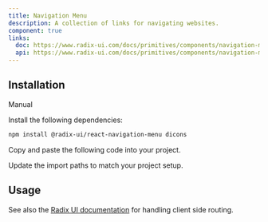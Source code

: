 ```yaml
---
title: Navigation Menu
description: A collection of links for navigating websites.
component: true
links:
  doc: https://www.radix-ui.com/docs/primitives/components/navigation-menu
  api: https://www.radix-ui.com/docs/primitives/components/navigation-menu#api-reference
---
```


<ComponentPreview name="navigation-menu-01" />

## Installation

<Tabs defaultValue="manual">

<TabsList>
  <TabsTrigger value="manual">Manual</TabsTrigger>
  
</TabsList>
 
<TabsContent value="manual">

<Steps>

<Step>Install the following dependencies:</Step>

```bash
npm install @radix-ui/react-navigation-menu dicons
```

<Step>Copy and paste the following code into your project.</Step>

<ComponentSource name="navigation-menu" />

<Step>Update the import paths to match your project setup.</Step>

</Steps>

</TabsContent>

</Tabs>

## Usage

See also the
[Radix UI documentation](https://www.radix-ui.com/docs/primitives/components/navigation-menu#with-client-side-routing)
for handling client side routing.
